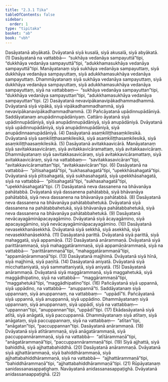 ```yaml
---
title: "2.3.1 Tika"
tableOfContents: false
sidebar:
  order: 1
type: "tipitaka"
basket: "ab"
book: "vbh"
---
```



<DynamicBreadcrumb />

<Division number="170" book="vbh" bookNo="30" page="74">

<Paragraph number="575" book="vbh">
Dasāyatanā abyākatā. Dvāyatanā siyā kusalā, siyā akusalā, siyā abyākatā. (1)
</Paragraph>

<Paragraph number="576" book="vbh">
Dasāyatanā na vattabbā—  “sukhāya vedanāya sampayuttā”tipi, “dukkhāya vedanāya sampayuttā”tipi, “adukkhamasukhāya vedanāya sampayuttā”tipi. Manāyatanaṃ siyā sukhāya vedanāya sampayuttaṃ, siyā dukkhāya vedanāya sampayuttaṃ, siyā adukkhamasukhāya vedanāya sampayuttaṃ. Dhammāyatanaṃ siyā sukhāya vedanāya sampayuttaṃ, siyā dukkhāya vedanāya sampayuttaṃ, siyā adukkhamasukhāya vedanāya sampayuttaṃ, siyā na vattabbaṃ—  “sukhāya vedanāya sampayuttan”tipi, “dukkhāya vedanāya sampayuttan”tipi, “adukkhamasukhāya vedanāya sampayuttan”tipi. (2)
</Paragraph>

<Paragraph number="577" book="vbh">
Dasāyatanā nevavipākanavipākadhammadhammā. Dvāyatanā siyā vipākā, siyā vipākadhammadhammā, siyā nevavipākanavipākadhammadhammā. (3)
</Paragraph>

<Paragraph number="578" book="vbh">
Pañcāyatanā upādinnupādāniyā. Saddāyatanaṃ anupādinnupādāniyaṃ. Cattāro āyatanā siyā upādinnupādāniyā, siyā anupādinnupādāniyā, siyā anupādāniyā. Dvāyatanā siyā upādinnupādāniyā, siyā anupādinnupādāniyā, siyā anupādinnaanupādāniyā. (4)
</Paragraph>

<Paragraph number="579" book="vbh">
Dasāyatanā asaṃkiliṭṭhasaṃkilesikā. Dvāyatanā siyā saṃkiliṭṭhasaṃkilesikā, siyā asaṃkiliṭṭhasaṃkilesikā, siyā asaṃkiliṭṭhaasaṃkilesikā. (5)
</Paragraph>

<Paragraph number="580" book="vbh">
Dasāyatanā avitakkaavicārā. Manāyatanaṃ siyā savitakkasavicāraṃ, siyā avitakkavicāramattaṃ, siyā avitakkaavicāraṃ. Dhammāyatanaṃ siyā savitakkasavicāraṃ, siyā avitakkavicāramattaṃ, siyā avitakkaavicāraṃ, siyā na vattabbaṃ—  “savitakkasavicāran”tipi, “avitakkavicāramattan”tipi, “avitakkaavicāran”tipi. (6)
</Paragraph>

<Paragraph number="581" book="vbh">
Dasāyatanā na vattabbā—  “pītisahagatā”tipi, “sukhasahagatā”tipi, “upekkhāsahagatā”tipi. Dvāyatanā siyā pītisahagatā, siyā sukhasahagatā, siyā upekkhāsahagatā, siyā na vattabbā—  “pītisahagatā”tipi, “sukhasahagatā”tipi, “upekkhāsahagatā”tipi. (7)
</Paragraph>

<Paragraph number="582" book="vbh">
Dasāyatanā neva dassanena na bhāvanāya pahātabbā. Dvāyatanā siyā dassanena pahātabbā, siyā bhāvanāya pahātabbā, siyā neva dassanena na bhāvanāya pahātabbā. (8)
</Paragraph>

<Paragraph number="583" book="vbh">
Dasāyatanā neva dassanena na bhāvanāya pahātabbahetukā. Dvāyatanā siyā dassanena na pahātabbahetukā, siyā bhāvanāya pahātabbahetukā, siyā neva dassanena na bhāvanāya pahātabbahetukā. (9)
</Paragraph>

<Paragraph number="584" book="vbh">
Dasāyatanā nevācayagāmināpacayagāmino. Dvāyatanā siyā ācayagāmino, siyā apacayagāmino, siyā nevācayagāmināpacayagāmino. (10)
</Paragraph>

<Paragraph number="585" book="vbh">
Dasāyatanā nevasekkhanāsekkhā. Dvāyatanā siyā sekkhā, siyā asekkhā, siyā nevasekkhanāsekkhā. (11)
</Paragraph>

<Paragraph number="586" book="vbh">
Dasāyatanā parittā. Dvāyatanā siyā parittā, siyā mahaggatā, siyā appamāṇā. (12)
</Paragraph>

<Paragraph number="587" book="vbh">
Dasāyatanā anārammaṇā. Dvāyatanā siyā parittārammaṇā, siyā mahaggatārammaṇā, siyā appamāṇārammaṇā, siyā na vattabbā—  “parittārammaṇā”tipi, “mahaggatārammaṇā”tipi, “appamāṇārammaṇā”tipi. (13)
</Paragraph>

<Paragraph number="588" book="vbh">
Dasāyatanā majjhimā. Dvāyatanā siyā hīnā, siyā majjhimā, siyā paṇītā. (14)
</Paragraph>

<Paragraph number="589" book="vbh">
Dasāyatanā aniyatā. Dvāyatanā siyā micchattaniyatā, siyā sammattaniyatā, siyā aniyatā. (15)
</Paragraph>

<Paragraph number="590" book="vbh">
Dasāyatanā anārammaṇā. Dvāyatanā siyā maggārammaṇā, siyā maggahetukā, siyā maggādhipatino, siyā na vattabbā—  “maggārammaṇā”tipi, “maggahetukā”tipi, “maggādhipatino”tipi. (16)
</Paragraph>

<Paragraph number="591" book="vbh">
Pañcāyatanā siyā uppannā, siyā uppādino, na vattabbā—  “anuppannā”ti. Saddāyatanaṃ siyā uppannaṃ, siyā anuppannaṃ, na vattabbaṃ—  “uppādī”ti. Pañcāyatanā siyā uppannā, siyā anuppannā, siyā uppādino. Dhammāyatanaṃ siyā uppannaṃ, siyā anuppannaṃ, siyā uppādī, siyā na vattabbaṃ—  “uppannan”tipi, “anuppannan”tipi, “uppādī”tipi. (17)
</Paragraph>

<Paragraph number="592" book="vbh">
Ekādasāyatanā siyā atītā, siyā anāgatā, siyā paccuppannā. Dhammāyatanaṃ siyā atītaṃ, siyā anāgataṃ, siyā paccuppannaṃ, siyā na vattabbaṃ—  “atītan”tipi, “anāgatan”tipi, “paccuppannan”tipi. Dasāyatanā anārammaṇā. (18)
</Paragraph>

<Paragraph number="593" book="vbh">
Dvāyatanā siyā atītārammaṇā, siyā anāgatārammaṇā, siyā paccuppannārammaṇā, siyā na vattabbā—  “atītārammaṇā”tipi, “anāgatārammaṇā”tipi, “paccuppannārammaṇā”tipi. (19)
</Paragraph>

<Paragraph number="594" book="vbh">
Siyā ajjhattā, siyā bahiddhā, siyā ajjhattabahiddhā. (20)
</Paragraph>

<Paragraph number="595" book="vbh">
Dasāyatanā anārammaṇā. Dvāyatanā siyā ajjhattārammaṇā, siyā bahiddhārammaṇā, siyā ajjhattabahiddhārammaṇā, siyā na vattabbā—  “ajjhattārammaṇā”tipi, “bahiddhārammaṇā”tipi, “ajjhattabahiddhārammaṇā”tipi. (21)
</Paragraph>

<Paragraph number="596" book="vbh">
Rūpāyatanaṃ sanidassanasappaṭighaṃ. Navāyatanā anidassanasappaṭighā. Dvāyatanā anidassanaappaṭighā. (22)
</Paragraph>
</Division>